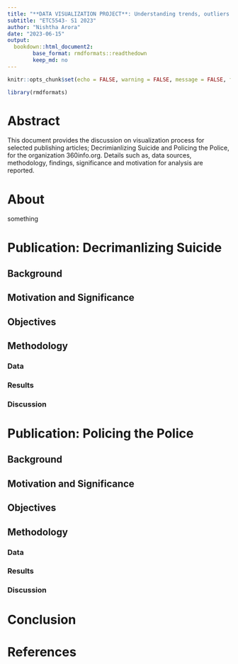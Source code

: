 ```yaml
---
title: "**DATA VISUALIZATION PROJECT**: Understanding trends, outliers and patterns in Data."
subtitle: "ETC5543- S1 2023"
author: "Nishtha Arora"
date: "2023-06-15"
output:
  bookdown::html_document2:
        base_format: rmdformats::readthedown
        keep_md: no
---
```


```r
knitr::opts_chunk$set(echo = FALSE, warning = FALSE, message = FALSE, fig.height = 6, fig.width = 4)
```

```r
library(rmdformats)
```

# Abstract {-}

This document provides the discussion on visualization process for selected publishing articles; Decrimianlizing Suicide and Policing the Police, for the organization 360info.org. Details such as, data sources, methodology, findings, significance and motivation for analysis are reported.

# About  {-}

something

# Publication: Decrimanlizing Suicide  

## Background 

## Motivation and Significance

## Objectives

## Methodology

### Data

### Results

### Discussion

# Publication: Policing the Police

## Background 

## Motivation and Significance

## Objectives

## Methodology

### Data

### Results 

### Discussion

# Conclusion  {-}

# References  {-}





